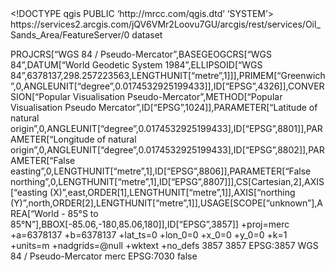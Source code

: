 <!DOCTYPE qgis PUBLIC 'http://mrcc.com/qgis.dtd' 'SYSTEM'>
<qgis version="3.20.1-Odense">
  <identifier>https://services2.arcgis.com/jQV6VMr2Loovu7GU/arcgis/rest/services/Oil_Sands_Area/FeatureServer/0</identifier>
  <parentidentifier></parentidentifier>
  <language></language>
  <type>dataset</type>
  <title>Oil_Sands_Area_WebM</title>
  <abstract></abstract>
  <links>
    <link format="" size="" description="" name="Source" url="https://services2.arcgis.com/jQV6VMr2Loovu7GU/arcgis/rest/services/Oil_Sands_Area/FeatureServer/0" type="WWW:LINK" mimeType=""/>
  </links>
  <fees></fees>
  <encoding></encoding>
  <crs>
    <spatialrefsys>
      <wkt>PROJCRS["WGS 84 / Pseudo-Mercator",BASEGEOGCRS["WGS 84",DATUM["World Geodetic System 1984",ELLIPSOID["WGS 84",6378137,298.257223563,LENGTHUNIT["metre",1]]],PRIMEM["Greenwich",0,ANGLEUNIT["degree",0.0174532925199433]],ID["EPSG",4326]],CONVERSION["Popular Visualisation Pseudo-Mercator",METHOD["Popular Visualisation Pseudo Mercator",ID["EPSG",1024]],PARAMETER["Latitude of natural origin",0,ANGLEUNIT["degree",0.0174532925199433],ID["EPSG",8801]],PARAMETER["Longitude of natural origin",0,ANGLEUNIT["degree",0.0174532925199433],ID["EPSG",8802]],PARAMETER["False easting",0,LENGTHUNIT["metre",1],ID["EPSG",8806]],PARAMETER["False northing",0,LENGTHUNIT["metre",1],ID["EPSG",8807]]],CS[Cartesian,2],AXIS["easting (X)",east,ORDER[1],LENGTHUNIT["metre",1]],AXIS["northing (Y)",north,ORDER[2],LENGTHUNIT["metre",1]],USAGE[SCOPE["unknown"],AREA["World - 85°S to 85°N"],BBOX[-85.06,-180,85.06,180]],ID["EPSG",3857]]</wkt>
      <proj4>+proj=merc +a=6378137 +b=6378137 +lat_ts=0 +lon_0=0 +x_0=0 +y_0=0 +k=1 +units=m +nadgrids=@null +wktext +no_defs</proj4>
      <srsid>3857</srsid>
      <srid>3857</srid>
      <authid>EPSG:3857</authid>
      <description>WGS 84 / Pseudo-Mercator</description>
      <projectionacronym>merc</projectionacronym>
      <ellipsoidacronym>EPSG:7030</ellipsoidacronym>
      <geographicflag>false</geographicflag>
    </spatialrefsys>
  </crs>
  <extent>
    <spatial maxx="-12245765.15269999951124191" crs="EPSG:3857" minz="0" dimensions="2" miny="7083630.39310000091791153" maxz="0" minx="-13126364.52060000039637089" maxy="7965612.61320000141859055"/>
  </extent>
</qgis>
